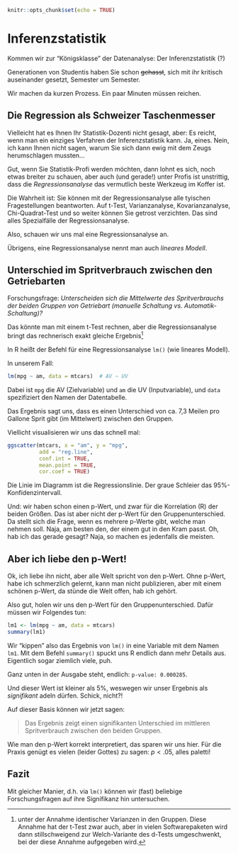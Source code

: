 


```r
knitr::opts_chunk$set(echo = TRUE)
```






# Inferenzstatistik


Kommen wir zur "Königsklasse" der Datenanalyse: Der Inferenzstatistik (?)

Generationen von Studentis haben Sie schon ~~gehasst~~, sich mit ihr kritisch auseinander gesetzt,
Semester um Semester.

Wir machen da kurzen Prozess. Ein paar Minuten müssen reichen.



## Die Regression als Schweizer Taschenmesser

Vielleicht hat es Ihnen Ihr Statistik-Dozenti nicht gesagt,
aber: Es reicht, wenn man ein einziges Verfahren der Inferenzstatistik kann.
Ja, eines.
Nein, ich kann Ihnen nicht sagen, warum Sie sich dann ewig mit dem Zeugs herumschlagen mussten...

Gut, wenn Sie Statistik-Profi werden möchten, dann lohnt es sich, noch etwas breiter zu
schauen, aber auch (und gerade!) unter Profis ist unstrittig, dass
die *Regressionsanalyse* das vermutlich beste Werkzeug im Koffer ist.

Die Wahrheit ist: Sie können mit der Regressionsanalyse alle tyischen Fragestellungen beantworten.
Auf t-Test, Varianzanalyse, Kovarianzanalyse, Chi-Quadrat-Test und so weiter können Sie getrost verzichten.
Das sind alles Spezialfälle der Regressionsanalyse.

Also, schauen wir uns mal eine Regressionsanalyse an.


Übrigens, eine Regressionsanalyse nennt man auch *lineares Modell*.



## Unterschied im Spritverbrauch zwischen den Getriebarten


Forschungsfrage: *Unterscheiden sich die Mittelwerte des Spritverbrauchs der beiden Gruppen von Getriebart (manuelle Schaltung vs. Automatik-Schaltung)?*

Das könnte man mit einem t-Test rechnen, aber die Regressionsanalyse bringt
das rechnerisch exakt gleiche Ergebnis^[unter der Annahme identischer Varianzen in den Gruppen. Diese Annahme hat der t-Test zwar auch, aber in vielen Softwarepaketen wird dann stillschweigend zur Welch-Variante des d-Tests umgeschwenkt, bei der diese Annahme aufgegeben wird.]


In R heißt der Befehl für eine Regressionsanalyse `lm()` (wie lineares Modell).

In unserem Fall:

```r
lm(mpg ~ am, data = mtcars)  # AV ~ UV
```

Dabei ist `mpg` die AV (Zielvariable) und `am` die UV (Inputvariable), und `data` spezifiziert den Namen der Datentabelle.



Das Ergebnis sagt uns, dass es einen Unterschied von ca. 7,3 Meilen pro Gallone Sprit gibt (im Mittelwert) zwischen den Gruppen.

Viellicht visualisieren wir uns das schnell mal:


```r
ggscatter(mtcars, x = "am", y = "mpg",
          add = "reg.line",
          conf.int = TRUE,
          mean.point = TRUE,
          cor.coef = TRUE)
```


Die Linie im Diagramm ist die Regressionslinie. Der graue Schleier das 95%-Konfidenzintervall.

Und: wir haben schon einen p-Wert, und zwar für die Korrelation (R) der beiden Größen.
Das ist aber nicht der p-Wert für den Gruppenunterschied.
Da stellt sich die Frage, wenn es mehrere p-Werte gibt, welche man nehmen soll.
Naja, am besten den, der einem gut in den Kram passt.
Oh, hab ich das gerade gesagt? Naja, so machen es jedenfalls die meisten.


## Aber ich liebe den p-Wert!


Ok, ich liebe ihn nicht, aber alle Welt spricht von den p-Wert.
Ohne p-Wert, habe ich schmerzlich gelernt, kann man nicht publizieren,
aber mit einem schönen p-Wert, da stünde die Welt offen, hab ich gehört.

Also gut, holen wir uns den p-Wert für den Gruppenunterschied. Dafür müssen wir Folgendes tun:


```r
lm1 <- lm(mpg ~ am, data = mtcars)
summary(lm1)
```

Wir "kippen" also das Ergebnis von `lm()` in eine Variable mit dem Namen `lm1`.
Mit dem Befehl `summary()` spuckt uns R endlich dann mehr Details aus. 
Eigentlich sogar ziemlich viele, puh.

Ganz unten in der Ausgabe steht, endlich: `p-value: 0.000285`.

Und dieser Wert ist kleiner als 5%, weswegen wir unser Ergebnis als *signifikant* adeln dürfen.
Schick, nicht?!

Auf dieser Basis können wir jetzt sagen: 

>   Das Ergebnis zeigt einen signifikanten Unterschied im mittleren Spritverbrauch zwischen den beiden Gruppen.


Wie man den p-Wert korrekt interpretiert, 
das sparen wir uns hier. 
Für die Praxis genügt es vielen (leider Gottes) zu sagen: $p<.05$, alles paletti!



## Fazit


Mit gleicher Manier, d.h. via `lm()` können wir (fast) beliebige Forschungsfragen auf ihre Signifikanz hin untersuchen.





